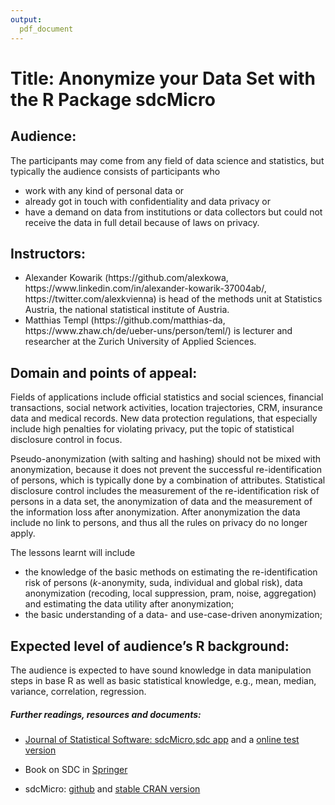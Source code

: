 ```yaml
---
output:
  pdf_document
---
```

# Title: Anonymize your Data Set with the R Package sdcMicro


## Audience:

The participants may come from any field of data science and statistics, but typically the audience consists of participants who

- work with any kind of personal data or 
- already got in touch with confidentiality and data privacy or 
- have a demand on data from institutions or data collectors but could not receive the data in full detail because of laws on privacy.  

<!-- ideally -->
<!-- The audience is expected to have sound knowledge on the application of data manipulation steps in base R as well as basic statistical knowledge, e.g., mean, median, variance, correlation, regression. -->

## Instructors:

- Alexander Kowarik (https://github.com/alexkowa, https://www.linkedin.com/in/alexander-kowarik-37004ab/, https://twitter.com/alexkvienna) is head of the methods unit at Statistics Austria, the national statistical institute of Austria.   
- Matthias Templ (https://github.com/matthias-da, https://www.zhaw.ch/de/ueber-uns/person/teml/) is lecturer and researcher at the Zurich University of Applied Sciences. 
<!-- 
Both are authors of the [sdcMicro](https://cran.r-project.org/package=sdcMicro) R package and have experience to train R and statistical disclosure control methods on a university level as well as a professional level, e.g., in the ‘European Statistical Training Program’. 
-->

## Domain and points of appeal:

<!-- 
New technologies and research in the field of machine learning and deep learning methods and new ways of accessing, integrating and analyzing sensitive personal data increase the demand for solutions to be able to respect laws on data privacy and confidentiality. 
-->
Fields of applications include official statistics and social sciences, financial transactions, social network activities, location trajectories, CRM, insurance data and medical records. 
New data protection regulations, that especially include high penalties for violating privacy, put the topic of statistical disclosure control in focus.

Pseudo-anonymization (with salting and hashing) should not be mixed with anonymization, because it does not prevent the successful re-identification of persons, which is typically done by a combination of attributes. Statistical disclosure control includes the measurement of the re-identification risk of persons in a data set, the anonymization of data and the measurement of the information loss after anonymization. 
After anonymization the data include no link to persons, and thus all the rules on privacy do no longer apply. 

<!-- # Points of appeal:  -->

<!-- ~75 words, describing what makes the proposed tutorial appealing to either audience from a broad range of backgrounds. If the tutorial content draws on examples from multiple fields/disciplines, the fields are identified and the tutorial is described in a way that is appealing to audience from those and related disciplines. -->


<!--
## Learning objectives:
-->
<!-- The aim is to get a deep understanding of the classes and methods of the sdcMicro packages.  -->
<!-- Various popular methods are first explained and applied on complex data sets. -->
<!-- Afterwards we step back to discuss the whole workflow when anonymizing a complex data set. Interactively, together with the audience, we will anonymize one data set and show the results on risk and utility.   -->

The lessons learnt will include 

- the knowledge of the basic methods on estimating the re-identification risk of persons ($k$-anonymity, suda, individual and global risk), data anonymization (recoding, local suppression, pram, noise, aggregation) and estimating the data utility after anonymization;
- the basic understanding of a data- and use-case-driven anonymization; 
<!-- - a deep understanding of the classes and methods of the sdcMicro package. -->

<!-- 100 – 200 words, describing the specific concepts and skills the audience can expect to have learned by attending the tutorial. Be sure to specify each learning objective succinctly. A well-drafted proposal would probably have 3-5 well-stated learning objectives. -->

<!--
## Computing requirements:

The most recent published version of [sdcMicro](https://cran.r-project.org/package=sdcMicro) in a recent R version is the only requirement. We will work with example data of reasonable size, so run-time will be short on a regular laptop computer.
-->
<!-- ~50 words, describing the minimum hardware configuration and software attendees should bring to the tutorial to benefit from the hands-on exercises given during the tutorial. -->
<!-- 
## Teaching assistant: 

As we are two trainers splitting the lecture and both us are available during exercises, we do not need any teaching assistants. 

 will you be able to identify one-two individuals who can serve as teaching assistants? Will you need the conference committee to identify volunteers who can serve as teaching assistants? What subject matter expertise should such an individual have to help with any difficulties that the attendees might face in running the code examples being demonstrated? -->

<!--
## Lesson plan: 

- We briefly explain the most popular methods on risk estimation, anonymization and measurement of data utility. 
- Directly after discussing a method we demonstrate it as a code examples on a toy and/or complex data set. The audience will have the chance to follow these steps interactively on their own computers.
- Afterwards we step back to discuss the whole workflow when anonymizing a complex data set. 
- In the end of the tutorial we will create an anoymized data set from a example data in an interactive manner and guided by the course leaders. 

Question can be raised anytime and especially in the last session on the interactive part we motivate the course participants for discussions and hands-on code.
-->
## Expected level of audience’s R background:

The audience is expected to have sound knowledge in data manipulation steps in base R as well as basic statistical knowledge, e.g., mean, median, variance, correlation, regression.

##### Further readings, resources and documents:

- [Journal of Statistical Software: sdcMicro](https://www.jstatsoft.org/article/view/v067i04),[sdc app](https://www.mdpi.com/1999-4893/12/9/191/htm) and a [online test version](https://sdctools.shinyapps.io/sdcapp/)
- Book on SDC in [Springer](https://www.springer.com/de/book/9783319502700)

- sdcMicro: [github](https://github.com/sdcTools/sdcMicro) and [stable CRAN version](https://cran.r-project.org/web/packages/sdcMicro/index.html)
<!-- 
See also:

- [International Household Survey Network](http://www.ihsn.org/software/disclosure-control-toolbox)
- [World Bank Group](http://surveys.worldbank.org/sdcmicro)
-->

<!-- ~50 words, a designation of beginner, intermediate, or advanced, and a short description of expected R-related skills. Other considerations:  ~ 100 words, describing any other constraints/needs the instructor might have that are relevant in delivering the learning experience to the attendees. If there are additional resources (available online) that the instructor things can help the audience to continue their learning beyond the tutorial, they can be included here, too. -->

<!-- (Call: https://user2020.r-project.org/news/2019/09/28/call-for-tutorials/) -->
